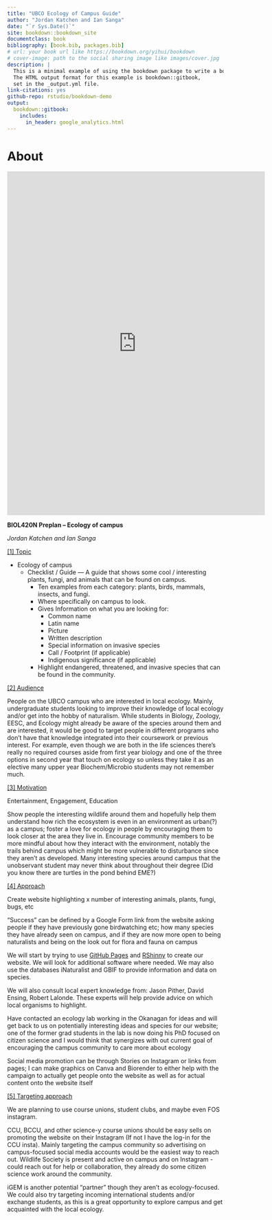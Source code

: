 ```yaml
--- 
title: "UBCO Ecology of Campus Guide"
author: "Jordan Katchen and Ian Sanga"
date: "`r Sys.Date()`"
site: bookdown::bookdown_site
documentclass: book
bibliography: [book.bib, packages.bib]
# url: your book url like https://bookdown.org/yihui/bookdown
# cover-image: path to the social sharing image like images/cover.jpg
description: |
  This is a minimal example of using the bookdown package to write a book.
  The HTML output format for this example is bookdown::gitbook,
  set in the _output.yml file.
link-citations: yes
github-repo: rstudio/bookdown-demo
output: 
  bookdown::gitbook:
    includes:
      in_header: google_analytics.html
---
```


# About

<div class="map-responsive">

<iframe src="https://www.google.com/maps/d/u/0/embed?mid=11PYhsV-ntT5O_CSmY8aGnT9pU8gHFqo&ehbc=2E312F" width="600" height="800" frameborder="0" style="border:0" allowfullscreen></iframe>

</div>

**BIOL420N Preplan – Ecology of campus**

_Jordan Katchen and Ian Sanga_

<span style="text-decoration:underline;">[1] Topic</span>



* Ecology of campus
    * Checklist / Guide — A guide that shows some cool / interesting plants, fungi, and animals that can be found on campus.
        * Ten examples from each category: plants, birds, mammals, insects, and fungi.
        * Where specifically on campus to look.
        * Gives Information on what you are looking for:
            * Common name
            * Latin name
            * Picture
            * Written description
            * Special information on invasive species
            * Call / Footprint (if applicable)
            * Indigenous significance (if applicable)
        * Highlight endangered, threatened, and invasive species that can be found in the community.

<span style="text-decoration:underline;">[2] Audience</span>

People on the UBCO campus who are interested in local ecology. Mainly, undergraduate students looking to improve their knowledge of local ecology and/or get into the hobby of naturalism. While students in Biology, Zoology, EESC, and Ecology might already be aware of the species around them and are interested, it would be good to target people in different programs who don’t have that knowledge integrated into their coursework or previous interest. For example, even though we are both in the life sciences there’s really no required courses aside from first year biology and one of the three options in second year that touch on ecology so unless they take it as an elective many upper year Biochem/Microbio students may not remember much.

<span style="text-decoration:underline;">[3] Motivation</span>

Entertainment, Engagement, Education

Show people the interesting wildlife around them and hopefully help them understand how rich the ecosystem is even in an environment as urban(?) as a campus; foster a love for ecology in people by encouraging them to look closer at the area they live in. Encourage community members to be more mindful about how they interact with the environment, notably the trails behind campus which might be more vulnerable to disturbance since they aren’t as developed. Many interesting species around campus that the unobservant student may never think about throughout their degree (Did you know there are turtles in the pond behind EME?)

<span style="text-decoration:underline;">[4] Approach</span>

Create website highlighting x number of interesting animals, plants, fungi, bugs, etc

“Success” can be defined by a Google Form link from the website asking people if they have previously gone birdwatching etc; how many species they have already seen on campus, and if they are now more open to being naturalists and being on the look out for flora and fauna on campus

We will start by trying to use [GitHub Pages](https://docs.github.com/en/pages) and [RShinny](https://shiny.rstudio.com) to create our website. We will look for additional software where needed. We may also use the databases iNaturalist and GBIF to provide information and data on species.

We will also consult local expert knowledge from: Jason Pither, David Ensing, Robert Lalonde. These experts will help provide advice on which local organisms to highlight. 

Have contacted an ecology lab working in the Okanagan for ideas and will get back to us on potentially interesting ideas and species for our website; one of the former grad students in the lab is now doing his PhD focused on citizen science and I would think that synergizes with out current goal of encouraging the campus community to care more about ecology

Social media promotion can be through Stories on Instagram or links from pages; I can make graphics on Canva and Biorender to either help with the campaign to actually get people onto the website as well as for actual content onto the website itself

<span style="text-decoration:underline;">[5] Targeting approach</span>

We are planning to use course unions, student clubs, and maybe even FOS instagram.

CCU, BCCU, and other science-y course unions should be easy sells on promoting the website on their Instagram (If not I have the log-in for the CCU insta). Mainly targeting the campus community so advertising on campus-focused social media accounts would be the easiest way to reach out. Wildlife Society is present and active on campus and on Instagram - could reach out for help or collaboration, they already do some citizen science work around the community.

iGEM is another potential “partner” though they aren’t as ecology-focused. We could also try targeting incoming international students and/or exchange students, as this is a great opportunity to explore campus and get acquainted with the local ecology.